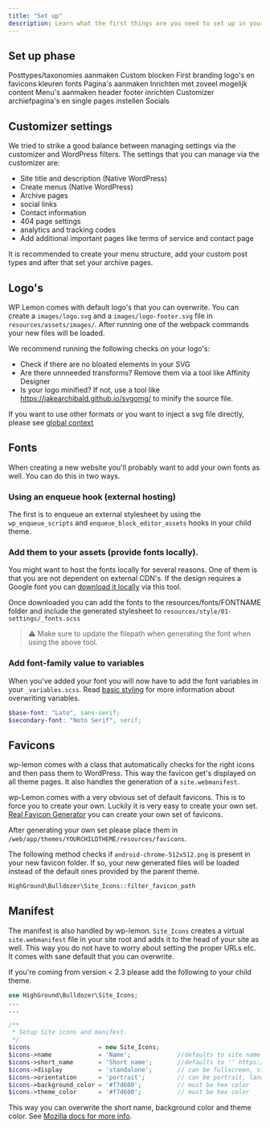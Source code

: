 ```yaml
---
title: "Set up"
description: Learn what the first things are you need to set up in your project
---
```


## Set up phase

Posttypes/taxonomies aanmaken
Custom blocken
First branding
logo's en favicons
kleuren
fonts
Pagina's aanmaken
Inrichten met zoveel mogelijk content
Menu's aanmaken
header
footer inrichten
Customizer
archiefpagina's en single pages instellen
Socials

## Customizer settings
We tried to strike a good balance between managing settings via the customizer and WordPress filters.
The settings that you can manage via the customizer are:

- Site title and description (Native WordPress)
- Create menus (Native WordPress)
- Archive pages
- social links
- Contact information
- 404 page settings
- analytics and tracking codes
- Add additional important pages like terms of service and contact page

It is recommended to create your menu structure, add your custom post types and after that set your archive pages.


## Logo's
WP Lemon comes with default logo's that you can overwrite. You can create a `images/logo.svg` and a `images/logo-footer.svg` file in `resources/assets/images/`. After running one of the webpack commands your new files will be loaded.

We recommend running the following checks on your logo's:

- Check if there are no bloated elements in your SVG
- Are there unnneeded transforms? Remove them via a tool like Affinity Designer
- Is your logo minified? If not, use a tool like https://jakearchibald.github.io/svgomg/ to minify the source file.

If you want to use other formats or you want to inject a svg file directly, please see [global context](/extend/add-context)

## Fonts
When creating a new website you'll probably want to add your own fonts as well. You can do this in two ways.

### Using an enqueue hook (external hosting)

The first is to enqueue an external stylesheet by using the `wp_enqueue_scripts` and `enqueue_block_editor_assets` hooks in your child theme.

### Add them to your assets (provide fonts locally).

You might want to host the fonts locally for several reasons. One of them is that you are not dependent on external CDN's. If the design requires a Google font you can [download it locally](https://gwfh.mranftl.com/fonts) via this tool.

Once downloaded you can add the fonts to the resources/fonts/FONTNAME folder and include the generated stylesheet to `resources/style/01-settings/_fonts.scss`

> ⚠️
> Make sure to update the filepath when generating the font when using the above tool.

### Add font-family value to variables

When you've added your font you will now have to add the font variables in your `_variables.scss`. Read [basic styling](/basics/basic-styling) for more information about overwriting variables.

```scss
$base-font: "Lato", sans-serif;
$secondary-font: "Noto Serif", serif;
```



## Favicons
wp-lemon comes with a class that automatically checks for the right icons and then pass them to WordPress. This way the favicon get's displayed on all theme pages. It also handles the generation of a  `site.webmanifest`.

wp-Lemon comes with a very obvious set of default favicons. This is to force you to create your own. Luckily it is very easy to create your own set. [Real Favicon Generator](https://realfavicongenerator.net/) you can create your own set of favicons.

After generating your own set please place them in `/web/app/themes/YOURCHILDTHEME/resources/favicons`.

The following method checks if `android-chrome-512x512.png` is present in your new favicon folder. If so, your new generated files will be loaded instead of the default ones provided by the parent theme.

```php
HighGround\Bulldozer\Site_Icons::filter_favicon_path
```

## Manifest
The manifest is also handled by wp-lemon. `Site_Icons` creates a virtual `site.webmanifest` file in your site root and adds it to the head of your site as well. This way you do not have to worry about setting the proper URLs etc. It comes with sane default that you can overwrite.

If you're coming from version < 2.3 please add the following to your child theme.

```php title=library/child-setup.php lineNumbers=true
use HighGround\Bulldozer\Site_Icons;
...
...

/**
 * Setup Site icons and manifest.
 */
$icons                   = new Site_Icons;
$icons->name             = 'Name';             //defaults to site name
$icons->short_name       = 'Short name';       //defaults to '' https://developer.mozilla.org/en-US/docs/Web/Manifest/short_name
$icons->display          = 'standalone';       // can be fullscreen, standalone, minimal-ui, browser
$icons->orientation      = 'portrait';         // can be portrait, landscape, any
$icons->background_color = '#f7d600';          // must be hex color
$icons->theme_color      = '#f7d600';          // must be hex color
```

This way you can overwrite the short name, background color and theme color. See [Mozilla docs for more info](https://developer.mozilla.org/en-US/docs/Web/Manifest).